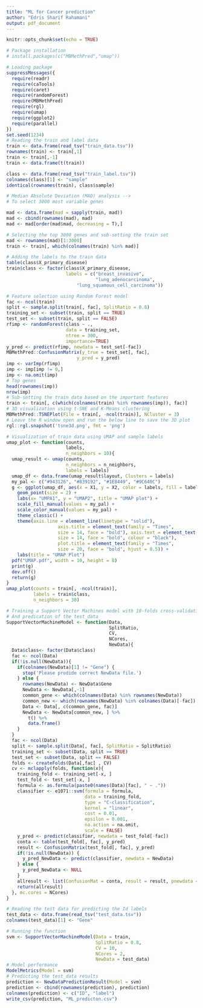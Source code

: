 ```yaml
---
title: "ML for Cancer prediction"
author: "Edris Sharif Rahamani"
output: pdf_document
---
```


```r
knitr::opts_chunk$set(echo = TRUE)
```


```r
# Package installation
# install.packages(c("MBMethPred","umap"))

# Loading package
suppressMessages({
  require(readr)
  require(caTools)
  require(caret)
  require(randomForest)
  require(MBMethPred)
  require(rgl)
  require(umap)
  require(ggplot2)
  require(parallel)
})
set.seed(1234)
# Reading the train and label data
train <- data.frame(read_tsv("train_data.tsv"))
rownames(train) <- train[,1] 
train <- train[,-1]
train <- data.frame(t(train))

class <- data.frame(read_tsv("train_label.tsv"))
colnames(class)[1] <- "sample"
identical(rownames(train), class$sample)

# Median Absolute Deviation (MAD) analysis -->
# To select 3000 most variable genes

mad <- data.frame(mad = sapply(train, mad))
mad <- cbind(rownames(mad), mad)
mad <- mad[order(mad$mad, decreasing = T),]

# Selecting the top 3000 genes and sub-setting the train set
mad <- rownames(mad)[1:3000]
train <- train[, which(colnames(train) %in% mad)]

# Adding the labels to the train data
table(class$X_primary_disease)
train$class <- factor(class$X_primary_disease,
                      labels = c("breast_invasive",
                                 "lung_adenocarcinoma",
                          "lung_squamous_cell_carcinoma"))

# Feature selection using Random Forest model
fac <- ncol(train)
split <- sample.split(train[, fac], SplitRatio = 0.8)
training_set <- subset(train, split == TRUE)
test_set <- subset(train, split == FALSE)
rfimp <- randomForest(class ~ ., 
                      data = training_set, 
                      ntree = 300,
                      importance=TRUE)
y_pred <- predict(rfimp, newdata = test_set[-fac])
MBMethPred::ConfusionMatrix(y_true = test_set[, fac],
                          y_pred = y_pred)
imp <- varImp(rfimp)
imp <- imp[imp != 0,]
imp <- na.omit(imp)
# Top genes
head(rownames(imp))
nrow(imp)
# Sub-setting the train data based on the important features
train <- train[, c(which(colnames(train) %in% rownames(imp)), fac)]
# 3D visualization using t-SNE and K-Means clustering
MBMethPred::TSNEPlot(File = train[, -ncol(train)], NCluster = 3)
# Leave the R window open and run the below line to save the 3D plot
rgl::rgl.snapshot('tsne3d.png', fmt = 'png')

# Visualization of train data using UMAP and sample labels
umap_plot <- function(counts,
                      labels,
                      n_neighbors = 10){
  umap_result <- umap(counts, 
                      n_neighbors = n_neighbors,
                      labels = labels)
  umap_df <- data.frame(umap_result$layout, Clusters = labels)
  my_pal <- c("#943126", "#839192", "#1E8449", "#9C640C")
  g <- ggplot(umap_df, aes(x = X1, y = X2, color = labels, fill = labels)) +
    geom_point(size = 2) +
    labs(x= "UMPA1", y = "UMAP2", title = "UMAP plot") +
    scale_fill_manual(values = my_pal) +
    scale_color_manual(values = my_pal) +
    theme_classic() + 
    theme(axis.line = element_line(linetype = "solid"),
                   axis.title = element_text(family = "Times",
                   size = 14, face = "bold"), axis.text = element_text(family = "Times",
                   size = 14, face = "bold", colour = "black"),
                   plot.title = element_text(family = "Times",
                   size = 20, face = "bold", hjust = 0.5)) +
    labs(title = "UMAP Plot")
  pdf("UMAP.pdf", width = 10, height = 8)
  print(g)
  dev.off() 
  return(g)
}
umap_plot(counts = train[, -ncol(train)], 
          labels = train$class, 
          n_neighbors = 30)

# Training a Support Vector Machines model with 10-folds cross-validation
# And predication of the test_data 
SupportVectorMachineModel <- function(Data,
                                      SplitRatio,
                                      CV,
                                      NCores,
                                      NewData){
  Data$class<- factor(Data$class)
  fac <- ncol(Data)
  if(!is.null(NewData)){
    if(colnames(NewData)[1] != "Gene") {
      stop('Please prodide correct NewData file.')
    } else {
      rownames(NewData) <- NewData$Gene
      NewData <- NewData[,-1]
      common_gene <- which(colnames(Data) %in% rownames(NewData))
      common_new <- which(rownames(NewData) %in% colnames(Data)[-fac])
      Data <- Data[, c(common_gene, fac)]
      NewData <- NewData[common_new, ] %>%
        t() %>%
        data.frame()
    }
  }
  fac <- ncol(Data)
  split <- sample.split(Data[, fac], SplitRatio = SplitRatio)
  training_set <- subset(Data, split == TRUE)
  test_set <- subset(Data, split == FALSE)
  folds <- createFolds(Data[,fac] , CV)
  cv <- mclapply(folds, function(x){
    training_fold <- training_set[-x, ]
    test_fold <- test_set[-x, ]
    formula <- as.formula(paste0(names(Data)[fac], " ~ ."))
    classifier <- e1071::svm(formula = formula,
                             data = training_fold,
                             type = "C-classification",
                             kernel = "linear",
                             cost = 0.01,
                             epsilon = 0.001,
                             na.action = na.omit,
                             scale = FALSE)
    y_pred <- predict(classifier, newdata = test_fold[-fac])
    conta <- table(test_fold[, fac], y_pred)
    result <- ConfusionMatrix(test_fold[, fac], y_pred)
    if(!is.null(NewData)) {
      y_pred_NewData <- predict(classifier, newdata = NewData)
    } else {
      y_pred_NewData <- NULL
    }
    allresult <- list(ConfusionMat = conta, result = result, pnewdata = y_pred_NewData)
    return(allresult)
  }, mc.cores = NCores)
}

# Reading the test data for predicting the Id labels
test_data <- data.frame(read_tsv("test_data.tsv"))
colnames(test_data)[1] <- "Gene"

# Running the function
svm <- SupportVectorMachineModel(Data = train,
                                 SplitRatio = 0.8,
                                 CV = 10,
                                 NCores = 2,
                                 NewData = test_data)
# Model performance
ModelMetrics(Model = svm)
# Predicting the test_data results
prediction <- NewDataPredictionResult(Model = svm)
prediction <- cbind(rownames(prediction), prediction)
colnames(prediction) <- c("ID", "label")
write_csv(prediction, "ML_predicton.csv")


```

